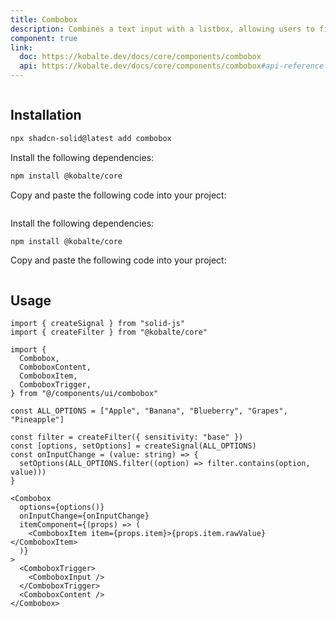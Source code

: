 ```yaml
---
title: Combobox
description: Combines a text input with a listbox, allowing users to filter a list of options to items matching a query.
component: true
link:
  doc: https://kobalte.dev/docs/core/components/combobox
  api: https://kobalte.dev/docs/core/components/combobox#api-reference
---
```


<ComponentPreview name="combobox-demo" >

```tsx file=<rootDir>/src/registry/tailwindcss/examples/combobox-demo.tsx

```

</ComponentPreview>

## Installation

<ComponentInstallation >

```bash
npx shadcn-solid@latest add combobox
```

<Step >

<StepItem>Install the following dependencies:</StepItem>

```bash
npm install @kobalte/core
```

<StepItem>Copy and paste the following code into your project:</StepItem>
```tsx file=<rootDir>/src/registry/tailwindcss/ui/combobox.tsx
```

</Step>

<Step >

<StepItem>Install the following dependencies:</StepItem>

```bash
npm install @kobalte/core
```

<StepItem>Copy and paste the following code into your project:</StepItem>
```tsx file=<rootDir>/../packages/unocss/ui/combobox.tsx
```

</Step>

</ComponentInstallation>

## Usage

```tsx
import { createSignal } from "solid-js"
import { createFilter } from "@kobalte/core"

import {
  Combobox,
  ComboboxContent,
  ComboboxItem,
  ComboboxTrigger,
} from "@/components/ui/combobox"
```

```tsx
const ALL_OPTIONS = ["Apple", "Banana", "Blueberry", "Grapes", "Pineapple"]

const filter = createFilter({ sensitivity: "base" })
const [options, setOptions] = createSignal(ALL_OPTIONS)
const onInputChange = (value: string) => {
  setOptions(ALL_OPTIONS.filter((option) => filter.contains(option, value)))
}
```

```tsx
<Combobox
  options={options()}
  onInputChange={onInputChange}
  itemComponent={(props) => (
    <ComboboxItem item={props.item}>{props.item.rawValue}</ComboboxItem>
  )}
>
  <ComboboxTrigger>
    <ComboboxInput />
  </ComboboxTrigger>
  <ComboboxContent />
</Combobox>
```
